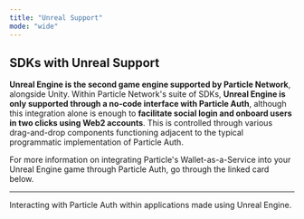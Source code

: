 ```yaml
---
title: "Unreal Support"
mode: "wide"
---
```


## SDKs with Unreal Support

**Unreal Engine is the second game engine supported by Particle Network**, alongside Unity. Within Particle Network's suite of SDKs, **Unreal Engine is only supported through a no-code interface with Particle Auth**, although this integration alone is enough to **facilitate social login and onboard users in two clicks using Web2 accounts**. This is controlled through various drag-and-drop components functioning adjacent to the typical programmatic implementation of Particle Auth. 

For more information on integrating Particle's Wallet-as-a-Service into your Unreal Engine game through Particle Auth, go through the linked card below.

***

<CardGroup cols={1}>
  <Card title="Particle Auth" href="/api/auth/multi/unreal">
    Interacting with Particle Auth within applications made using Unreal Engine.
  </Card>
</CardGroup>